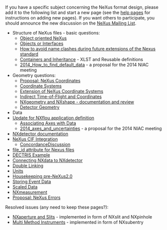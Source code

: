 If you have a specific subject concerning the NeXus format design, please add it to the following list and start a new page (see the [[Help:Contents|help pages]] for instructions on adding new pages).  If you want others to participate, you should announce the new discussion on the [http://lists.nexusformat.org/mailman/listinfo/nexus NeXus Mailing List].

*Structure of NeXus files - basic questions:
**[[OO-NeXus|Object oriented NeXus]]
**[[Objects or Interfaces]]
**[[How to avoid name clashes during future extensions of the Nexus standard]]
**[[Containers and Inheritance]] - XLST and Reusable definitions
**[[2014_How_to_find_default_data]] - a proposal for the 2014 NIAC meeting
*Geometry questions:
**[[Proposal: NeXus Coordinates]]
**[[Coordinate Systems]]
**[[Extension of NeXus Coordinate Systems]]
**[[Indirect Time-of-Flight and Coordinates]]
**[[NXgeometry and NXshape - documentation and review]]
**[[Detector Geometry]]
* Data
*[[Update for NXflou application definition]]
**[[Associating Axes with Data]]
**[[2014_axes_and_uncertainties]] - a proposal for the 2014 NIAC meeting
*[[NXdetector documentation]]
*[[NeXus CIF Integration]]
**[[ConcordanceDiscussion]]
*[[file_id attribute for Nexus files]]
*[[DECTRIS Example]]
*[[Connecting NXdata to NXdetector]]
*[[Double Linking]]
*[[Units]]
*[[Housekeeping pre-NeXus2.0]]
*[[Storing Event Data]]
*[[Scaled Data]]
*[[NXmeasurement]]
*[[Proposal: NeXus Errors]]

Resolved issues (any need to keep these pages?):
*[[NXaperture and Slits]] - implemented in form of NXslit and NXpinhole
*[[Multi Method Instruments]] - implemented in form of NXsubentry